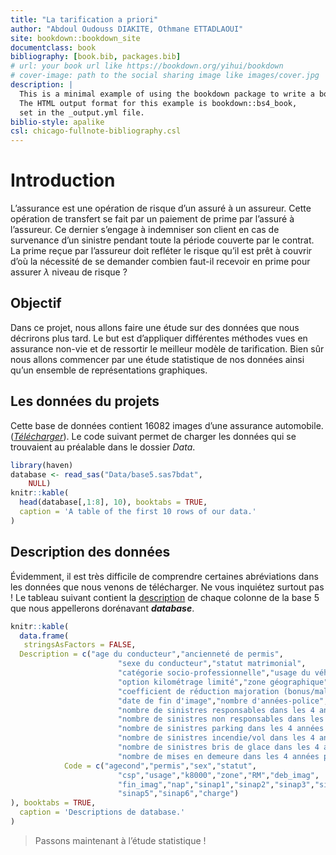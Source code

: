 ```yaml
--- 
title: "La tarification a priori"
author: "Abdoul Oudouss DIAKITE, Othmane ETTADLAOUI"
site: bookdown::bookdown_site
documentclass: book
bibliography: [book.bib, packages.bib]
# url: your book url like https://bookdown.org/yihui/bookdown
# cover-image: path to the social sharing image like images/cover.jpg
description: |
  This is a minimal example of using the bookdown package to write a book.
  The HTML output format for this example is bookdown::bs4_book,
  set in the _output.yml file.
biblio-style: apalike
csl: chicago-fullnote-bibliography.csl
---
```



# Introduction{-}

L’assurance est une opération de risque d’un assuré à un assureur. Cette opération de transfert se fait par un paiement de prime par l’assuré à l’assureur. Ce dernier s’engage à indemniser son client en cas de survenance d’un sinistre pendant toute la période couverte par le contrat. 
La prime reçue par l’assureur doit refléter le risque qu’il est prêt à couvrir d'où la nécessité de se demander combien faut-il recevoir en prime pour assurer $\lambda$ niveau de risque ?


## Objectif

Dans ce projet, nous allons faire une étude sur des données que nous décrirons plus tard. Le but est d'appliquer différentes méthodes vues en assurance non-vie et de ressortir le meilleur modèle de tarification. Bien sûr nous allons commencer par une étude statistique de nos données ainsi qu'un ensemble de représentations graphiques.

##  Les données du projets

Cette base de données contient 16082 images d'une assurance automobile. ([_Télécharger_](https://github.com/AODiakite/Tarification/blob/master/data/base5.sas7bdat)).
Le code suivant permet de charger les données qui se trouvaient au préalable dans le dossier _Data_.
```r
library(haven)
database <- read_sas("Data/base5.sas7bdat", 
    NULL)
knitr::kable(
  head(database[,1:8], 10), booktabs = TRUE,
  caption = 'A table of the first 10 rows of our data.'
)
```

## Description des données
Évidemment, il est très difficile de comprendre certaines abréviations dans les données que nous venons de télécharger. Ne vous inquiétez surtout pas ! Le tableau suivant  contient la [description](https://github.com/AODiakite/Tarification/blob/master/data/D%C3%A9tails%20des%20variables.xls) de chaque colonne de la base 5 que nous appellerons dorénavant **_database_**. 

```r
knitr::kable(
  data.frame(
   stringsAsFactors = FALSE,
  Description = c("age du conducteur","ancienneté de permis",
                        "sexe du conducteur","statut matrimonial",
                        "catégorie socio-professionnelle","usage du véhicule",
                        "option kilométrage limité","zone géographique",
                        "coefficient de réduction majoration (bonus/malus)","date de début d'image",
                        "date de fin d'image","nombre d'années-police",
                        "nombre de sinistres responsables dans les 4 années précédent l'image",
                        "nombre de sinistres non responsables dans les 4 années précédent l'image",
                        "nombre de sinistres parking dans les 4 années précédent l'image",
                        "nombre de sinistres incendie/vol dans les 4 années précédent l'image",
                        "nombre de sinistres bris de glace dans les 4 années précédent l'image",
                        "nombre de mises en demeure dans les 4 années précédent l'image","charge de sinistres"),
            Code = c("agecond","permis","sex","statut",
                        "csp","usage","k8000","zone","RM","deb_imag",
                        "fin_imag","nap","sinap1","sinap2","sinap3","sinap4",
                        "sinap5","sinap6","charge")
), booktabs = TRUE,
  caption = 'Descriptions de database.'
)

```


> Passons maintenant à l'étude statistique !
